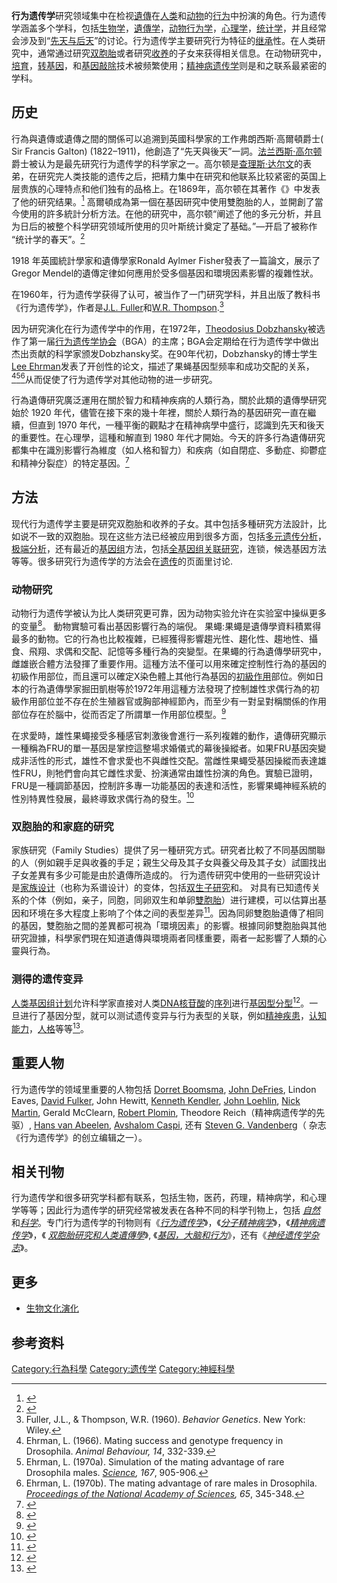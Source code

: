 {{Psychology}}
{{CSS image crop
|Image         = CADAL06054554 史記集解·卷四十八~卷五十五.djvu
|bSize         = 1000
|cWidth        = 100
|cHeight       = 430
|oTop          = 280
|oLeft         = 230
|Description   = 根據司马迁《[[s:史記/卷048|史記·陳涉世家]]》，公元前209年[[陈胜|陈胜]]在號召[[大泽乡起义|大泽乡起义]]時，對其他戍卒說：“王侯將相寧有種乎？”（[他们]做王侯将相，难道他们是有血统遗传的吗？<ref>{{cite book |author1=中山大学中文系. 《古汉语基础知识》编写组 |title=古汉语基础知识 |date=1979 |publisher=广东人民出版社 |page=107 |url=https://www.google.com/books/edition/%E5%8F%A4%E6%B1%89%E8%AF%AD%E5%9F%BA%E7%A1%80%E7%9F%A5%E8%AF%86/FnQyAAAAMAAJ?hl=en&gbpv=1&bsq=%E7%8E%8B%E4%BE%AF%E5%B0%87%E7%9B%B8%E5%AF%A7%E6%9C%89%E7%A8%AE%E4%B9%8E+%E9%81%BA%E5%82%B3&dq=%E7%8E%8B%E4%BE%AF%E5%B0%87%E7%9B%B8%E5%AF%A7%E6%9C%89%E7%A8%AE%E4%B9%8E+%E9%81%BA%E5%82%B3&printsec=frontcover |accessdate=2020-09-12 |language=zh}}</ref>）。雖然陈胜的意思明顯是否定的，这常被引用为早期对遗传与环境的问题的提问<ref>李盟编,DNA密码,中国言实出版社,2012.04,第133页</ref>。
|Link          = 
|Alt           = 王侯將相寧有種乎
|Page          = 5
|Location=right
}}
'''行为遗传学'''研究领域集中在检视[[遺傳|遺傳]]在[[人类|人类]]和[[动物|动物]]的[[行为|行为]]中扮演的角色。行为遗传学涵盖多个学科，包括[[生物学|生物学]]，[[遺傳学|遺傳学]]，[[动物行为学|动物行为学]]，[[心理学|心理学]]，[[统计学|统计学]]，并且经常会涉及到“[[先天与后天|先天与后天]]”的讨论。行为遗传学主要研究行为特征的[[继承|继承]]性。在人类研究中，通常通过研究[[双胞胎|双胞胎]]或者研究[[收养|收养]]的子女来获得相关信息。在动物研究中，[[培育|培育]]，[[转基因|转基因]]，和[[基因敲除|基因敲除]]技术被频繁使用；[[精神病遗传学|精神病遗传学]]则是和之联系最紧密的学科。
 <!-- Genopolitics etc.: candidates for merger here?-->

== 历史 ==
行為與遺傳或遺傳之間的關係可以追溯到英國科學家的工作弗朗西斯·高爾頓爵士( Sir Francis Galton) (1822–1911)，他創造了“先天與後天”一詞。[[法兰西斯·高尔顿|法兰西斯·高尔顿]]爵士被认为是最先研究行为遗传学的科学家之一。高尔顿是[[查理斯·达尔文|查理斯·达尔文]]的表弟，在研究完人类技能的遗传之后，把精力集中在研究和他联系比较紧密的英国上层贵族的心理特点和他们独有的品格上。在1869年，高尔顿在其著作《{{le|遗传天賦|Hereditary Genius}}》中发表了他的研究结果。<ref>{{Cite web |url=http://galton.org/books/hereditary-genius/ |title=''Hereditary Genius'' |access-date=2011-12-05 |archive-url=https://web.archive.org/web/20191207132222/http://galton.org/books/hereditary-genius/ |archive-date=2019-12-07 |dead-url=yes }}</ref> 高爾頓成為第一個在基因研究中使用雙胞胎的人，並開創了當今使用的許多統計分析方法。在他的研究中，高尔顿“阐述了他的多元分析，并且为日后的被整个科学研究领域所使用的贝叶斯统计奠定了基础。”—开启了被称作 “统计学的春天”。<ref>{{Cite web |url=http://onlinelibrary.wiley.com/doi/10.1111/j.1467-985X.2010.00643.x/pdf |title=''Darwin, Galton and the Statistical Enlightenment'' |access-date=2011-12-05 |archive-date=2016-12-24 |archive-url=https://web.archive.org/web/20161224074130/http://onlinelibrary.wiley.com/doi/10.1111/j.1467-985X.2010.00643.x/pdf |dead-url=no }}</ref>

1918 年英國統計學家和遺傳學家Ronald Aylmer Fisher發表了一篇論文，展示了Gregor Mendel的遺傳定律如何應用於受多個基因和環境因素影響的複雜性狀。

在1960年，行为遗传学获得了认可，被当作了一门研究学科，并且出版了教科书《行为遗传学》，作者是[[J.L._Fuller|J.L. Fuller]]和[[W.R._Thompson|W.R. Thompson]].<ref>Fuller, J.L., & Thompson, W.R. (1960). ''Behavior Genetics''.  New York: Wiley.</ref>

因为研究演化在行为遗传学中的作用，在1972年，[[Theodosius_Dobzhansky|Theodosius Dobzhansky]]被选作了第一届[[行为遗传学协会|行为遗传学协会]]（BGA）的主席；BGA会定期给在行为遗传学中做出杰出贡献的科学家颁发Dobzhansky奖。在90年代初，Dobzhansky的博士学生[[Lee_Ehrman|Lee Ehrman]]发表了开创性的论文，描述了果蝇基因型频率和成功交配的关系，<ref>Ehrman, L. (1966). Mating success and genotype frequency in Drosophila.  ''Animal Behaviour, 14'', 332-339.</ref><ref>Ehrman, L. (1970a). Simulation of the mating advantage of rare Drosophila males.  ''[[Science_(journal)|Science]], 167'', 905-906.</ref><ref>Ehrman, L. (1970b). The mating advantage of rare males in Drosophila.  ''[[Proceedings_of_the_National_Academy_of_Sciences|Proceedings of the National Academy of Sciences]], 65'', 345-348.</ref>从而促使了行为遗传学对其他动物的进一步研究。

行為遺傳研究廣泛運用在關於智力和精神疾病的人類行為，關於此類的遺傳學研究始於 1920 年代，儘管在接下來的幾十年裡，關於人類行為的基因研究一直在繼續，但直到 1970 年代，一種平衡的觀點才在精神病學中盛行，認識到先天和後天的重要性。在心理學，這種和解直到 1980 年代才開始。今天的許多行為遺傳研究都集中在識別影響行為維度（如人格和智力）和疾病（如自閉症、多動症、抑鬱症和精神分裂症）的特定基因。<ref>{{cite web |author1=Plomin, R. |title=behaviour genetics |url=https://www.britannica.com/science/behaviour-genetics |website=Encyclopedia Britannica. |accessdate=2019-02-11}}</ref>

==方法==
现代行为遗传学主要是研究双胞胎和收养的子女。其中包括多種研究方法設計，比如说不一致的双胞胎。现在这些方法已经被应用到很多方面，包括[[多元遗传分析|多元遗传分析]]，[[极端分析|极端分析]]，还有最近的[[基因组学|基因组]]方法，包括[[全基因组关联研究|全基因组关联研究]]，连锁，候选基因方法等等。很多研究行为遗传学的方法会在[[遗传|遗传]]的页面里讨论.

=== 动物研究 ===
{{expand section|date=February 2020}}
动物行为遗传学被认为比人类研究更可靠，因为动物实验允许在实验室中操纵更多的变量<ref>{{Cite encyclopedia |title=Behaviour genetics |url=https://www.britannica.com/science/behaviour-genetics |last=Plomin |first=Robert |authorlink=Robert Plomin |language=en |website=[[Encyclopedia_Britannica|Encyclopedia Britannica]] |access-date=2018-06-15 |archive-date=2021-04-17 |archive-url=https://web.archive.org/web/20210417115212/https://www.britannica.com/science/behaviour-genetics |dead-url=no }}</ref>。
動物實驗可看出基因影響行為的端倪。
果蠅:果蠅是遺傳學資料積累得最多的動物。它的行為也比較複雜，已經獲得影響趨光性、趨化性、趨地性、攝食、飛翔、求偶和交配、記憶等多種行為的突變型。在果蠅的行為遺傳學研究中，雌雄嵌合體方法發揮了重要作用。這種方法不僅可以用來確定控制性行為的基因的初級作用部位，而且還可以確定X染色體上其他行為基因的[[初級作用|初級作用]]部位。例如日本的行為遺傳學家掘田凱樹等於1972年用這種方法發現了控制雄性求偶行為的初級作用部位並不存在於生殖器官或胸部神經節內，而至少有一對呈對稱關係的作用部位存在於腦中，從而否定了所謂單一作用部位模型。<ref>{{cite web |url=http://cht.a-hospital.com/w/%E8%A1%8C%E4%B8%BA%E9%81%97%E4%BC%A0%E5%AD%A6}}</ref>

在求愛時，雄性果蠅接受多種感官刺激後會進行一系列複雜的動作，遺傳研究顯示一種稱為FRU的單一基因是掌控這整場求婚儀式的幕後操縱者。如果FRU基因突變成非活性的形式，雄性不會求愛也不與雌性交配。當雌性果蠅受基因操縱而表達雄性FRU，則牠們會向其它雌性求愛、扮演通常由雄性扮演的角色。實驗已證明，FRU是一種調節基因，控制許多專一功能基因的表達和活性，影響果蠅神經系統的性別特異性發展，最終導致求偶行為的發生。<ref>{{cite web |url=https://spiketren.gitbooks.io/psy101/content/ch3/core.html}}</ref>

=== 双胞胎的和家庭的研究 ===
{{main|双生子研究}}
{{See also|遗传度}}
家族研究（Family Studies）提供了另一種研究方式。研究者比較了不同基因關聯的人（例如親手足與收養的手足；親生父母及其子女與養父母及其子女）試圖找出子女差異有多少可能是由於遺傳所造成的。
行为遗传研究中使用的一些研究设计是[[系譜學|家族设计]]（也称为系谱设计）的变体，包括[[双生子研究|双生子研究]]和{{le|收养研究|Adoption study}}。 对具有已知遗传关系的个体（例如，亲子，同胞，同卵双生和单卵[[雙胞胎|雙胞胎]]）进行{{le|定量遗传|Quantitative genetics}}建模，可以估算出基因和环境在多大程度上影响了个体之间的表型差异<ref name="Falconer1989">{{cite book|author=Douglas Scott Falconer|title=Introduction to quantitative genetics|url=https://books.google.com/books?id=on_wAAAAMAAJ|year=1989|publisher=Longman, Scientific & Technical|isbn=978-0-470-21162-5|access-date=2020-11-24|archive-date=2021-04-22|archive-url=https://web.archive.org/web/20210422170352/https://books.google.com/books?id=on_wAAAAMAAJ|dead-url=no}}</ref>。因為同卵雙胞胎遺傳了相同的基因，雙胞胎之間的差異都可視為「環境因素」的影響。根據同卵雙胞胎與其他研究證據，科學家們現在知道遺傳與環境兩者同樣重要，兩者一起影響了人類的心靈與行為。

=== 测得的遗传变异 ===
[[人类基因组计划|人类基因组计划]]允许科学家直接对人类[[DNA|DNA]][[核苷酸|核苷酸]]的[[核酸序列|序列]]进行[[基因型分型|基因型分型]]<ref name="Lander2011">{{cite journal | vauthors = Lander ES | title = Initial impact of the sequencing of the human genome | journal = Nature | volume = 470 | issue = 7333 | pages = 187–97 | date = February 2011 | pmid = 21307931 | doi = 10.1038/nature09792 | bibcode = 2011Natur.470..187L | hdl = 1721.1/69154 | hdl-access = free }}</ref>。一旦进行了基因分型，就可以测试遗传变异与行为表型的关联，例如[[精神疾患|精神疾患]]，[[智力|认知能力]]，[[人格|人格]]等等<ref name="McCarthyAbecasis2008">{{cite journal | vauthors = McCarthy MI, Abecasis GR, Cardon LR, Goldstein DB, Little J, Ioannidis JP, Hirschhorn JN | title = Genome-wide association studies for complex traits: consensus, uncertainty and challenges | journal = Nature Reviews Genetics | volume = 9 | issue = 5 | pages = 356–69 | date = May 2008 | pmid = 18398418 | doi = 10.1038/nrg2344 }}</ref>。

== 重要人物 ==
行为遗传学的领域里重要的人物包括 [[Dorret_Boomsma|Dorret Boomsma]], [[John_DeFries|John DeFries]], Lindon Eaves, [[David_Fulker|David Fulker]], John Hewitt, [[Kenneth_Kendler|Kenneth Kendler]], [[John_Loehlin|John Loehlin]], [[Nick_Martin|Nick Martin]], Gerald McClearn, [[Robert_Plomin|Robert Plomin]], Theodore Reich（精神病遗传学的先驱）, [[Hans_van_Abeelen|Hans van Abeelen]], [[Avshalom_Caspi|Avshalom Caspi]], 还有 [[Steven_G._Vandenberg|Steven G. Vandenberg]]（ 杂志《行为遗传学》的创立编辑之一）。

== 相关刊物 ==
行为遗传学和很多研究学科都有联系，包括生物，医药，药理，精神病学，和心理学等等；因此行为遗传学的研究经常被发表在各种不同的科学刊物上，包括 ''[[自然(期刊)|自然]]''和''[[科学(期刊)|科学]]''。专门行为遗传学的刊物则有《''[[行为遗传学(期刊)|行为遗传学]]''》，《''[[分子精神病学|分子精神病学]]''》，《''[[精神病遗传学(期刊)|精神病遗传学]]''》，《 ''[[双胞胎研究和人类遺傳學|双胞胎研究和人类遺傳學]]''》, 《''[[基因，大脑和行为|基因，大脑和行为]]''》，还有《''[[神经遗传学杂志|神经遗传学杂志]]''》。

== 更多 ==
* [[生物文化演化|生物文化演化]]

== 参考资料 ==
{{reflist|2}}

{{遗传学}}
{{神经科学}}
{{Ethology}}
{{心理学}}
{{Sociobiology}}
{{Authority control}}

{{DEFAULTSORT:Behavioural Genetics}}
[[Category:行為科學|Category:行為科學]]
[[Category:遗传学|Category:遗传学]]
[[Category:神經科學|Category:神經科學]]